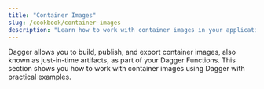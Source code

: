 ```yaml
---
title: "Container Images"
slug: /cookbook/container-images
description: "Learn how to work with container images in your applications using Dagger with practical examples."
---
```



Dagger allows you to build, publish, and export container images, also known as just-in-time artifacts, as part of your Dagger Functions. This section shows you how to work with container images using Dagger with practical examples.

<PublishPrivateRegistry />
<PublishPrivateRegistryMultiple />
<LoadContainerImageToHost />
<ExportContainerImageToHost />
<ExportDirectoryOrFileToHost />
